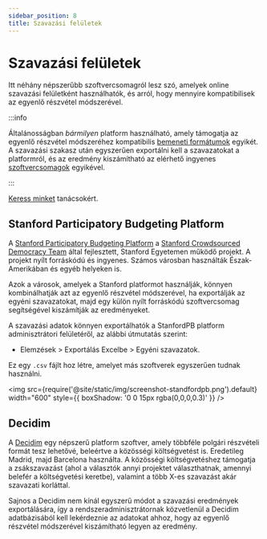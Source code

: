 ```yaml
---
sidebar_position: 8
title: Szavazási felületek
---
```



# Szavazási felületek

Itt néhány népszerűbb szoftvercsomagról lesz szó, amelyek online <Acronym acronym="PB" tooltip="Közösségi költségvetés" /> szavazási felületként használhatók, és arról, hogy mennyire kompatibilisek az egyenlő részvétel módszerével.

:::info

Általánosságban *bármilyen* platform használható, amely támogatja az egyenlő részvétel módszeréhez kompatibilis [bemeneti formátumok](input-formats) egyikét. A szavazási szakasz után egyszerűen exportálni kell a szavazatokat a platformról, és az eredmény kiszámítható az elérhető ingyenes [szoftvercsomagok](computation) egyikével.

:::

 [Keress minket](../contacts) tanácsokért.

## Stanford Participatory Budgeting Platform

A [Stanford Participatory Budgeting Platform](https://pbstanford.edu/) a [Stanford Crowdsourced Democracy Team](https://voxpopuli.stanford.edu/) által fejlesztett, Stanford Egyetemen működő projekt. A projekt nyílt forráskódú és ingyenes. Számos városban használták Észak-Amerikában és egyéb helyeken is.

Azok a városok, amelyek a Stanford platformot használják, könnyen kombinálhatják azt az egyenlő részvétel módszerével, ha exportálják az egyéni szavazatokat, majd egy külön nyílt forráskódú szoftvercsomag segítségével kiszámítják az eredményeket.

A szavazási adatok könnyen exportálhatók a StanfordPB platform adminisztrátori felületéről, az alábbi útmutatás szerint:
* Elemzések > Exportálás Excelbe > Egyéni szavazatok.

Ez egy `.csv` fájlt hoz létre, amelyet más szoftverek egyszerűen tudnak használni.

<img src={require('@site/static/img/screenshot-standfordpb.png').default} width="600" style={{ boxShadow: '0 0 15px rgba(0,0,0,0.3)' }} />

## Decidim

A [Decidim](https://decidim.org/) egy népszerű platform szoftver, amely többféle polgári részvételi formát tesz lehetővé, beleértve a közösségi költségvetést is. Eredetileg Madrid, majd Barcelona használta. A közösségi költségvetéshez támogatja a zsákszavazást (ahol a választók annyi projektet választhatnak, amennyi belefér a költségvetési keretbe), valamint a több X-es szavazást akár szavazati korláttal.

Sajnos a Decidim nem kínál egyszerű módot a szavazási eredmények exportálására, így a rendszeradminisztrátornak közvetlenül a Decidim adatbázisából kell lekérdeznie az adatokat ahhoz, hogy az egyenlő részvétel módszerével kiszámítható legyen az eredmény.
